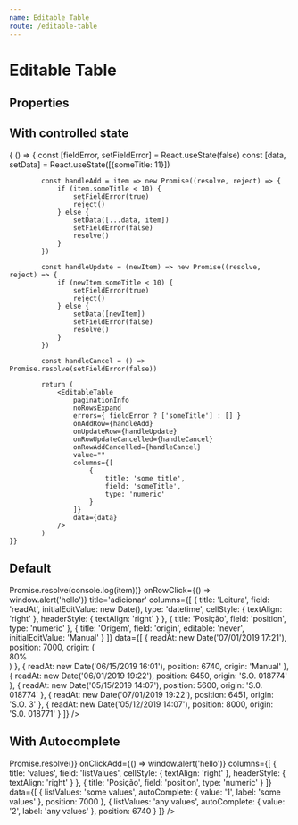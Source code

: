 ```yaml
---
name: Editable Table
route: /editable-table
---
```



# Editable Table

## Properties

<Props of={EditableTable} />

## With controlled state

<Playground>
    {
        () => {
            const [fieldError, setFieldError] = React.useState(false)
            const [data, setData] = React.useState([{someTitle: 11}])

            const handleAdd = item => new Promise((resolve, reject) => {
                if (item.someTitle < 10) {   
                    setFieldError(true)
                    reject()
                } else {
                    setData([...data, item])
                    setFieldError(false)
                    resolve()
                }
            })

            const handleUpdate = (newItem) => new Promise((resolve, reject) => {
                if (newItem.someTitle < 10) {   
                    setFieldError(true)
                    reject()
                } else {
                    setData([newItem])
                    setFieldError(false)
                    resolve()
                }
            })

            const handleCancel = () => Promise.resolve(setFieldError(false))

            return (
                <EditableTable
                    paginationInfo
                    noRowsExpand
                    errors={ fieldError ? ['someTitle'] : [] }
                    onAddRow={handleAdd}
                    onUpdateRow={handleUpdate}
                    onRowUpdateCancelled={handleCancel}
                    onRowAddCancelled={handleCancel}
                    value=""
                    columns={[
                        {
                            title: 'some title',
                            field: 'someTitle',
                            type: 'numeric'
                        }
                    ]}
                    data={data}
                />
            )
    }}

</Playground>

## Default

<Playground>
    <EditableTable
        paginationInfo
        noRowsExpand
        disableAddHeader
        onAddRow={item => Promise.resolve(console.log(item))}
        onRowClick={() => window.alert('hello')}
        title='adicionar'
        columns={[
            {
                title: 'Leitura',
                field: 'readAt',
                initialEditValue: new Date(),
                type: 'datetime',
                cellStyle: { textAlign: 'right' },
                headerStyle: { textAlign: 'right' }
            },
            {
                title: 'Posição',
                field: 'position',
                type: 'numeric'
            },
            {
                title: 'Origem',
                field: 'origin',
                editable: 'never',
                initialEditValue: 'Manual'
            }
        ]}
        data={[
            {
                readAt: new Date('07/01/2019 17:21'),
                position: 7000,
                origin: (
                    <div
                        style={{
                            maxWidth: '100px',
                            width: '80%',
                            backgroundColor: 'green',
                            borderRadius: 10,
                            textAlign: 'center'
                        }}>
                        80%
                    </div>
                )
            },
            {
                readAt: new Date('06/15/2019 16:01'),
                position: 6740,
                origin: 'Manual'
            },
            {
                readAt: new Date('06/01/2019 19:22'),
                position: 6450,
                origin: 'S.O. 018774'
            },
            {
                readAt: new Date('05/15/2019 14:07'),
                position: 5600,
                origin: 'S.0. 018774'
            },
            {
                readAt: new Date('07/01/2019 19:22'),
                position: 6451,
                origin: 'S.O. 3'
            },
            {
                readAt: new Date('05/12/2019 14:07'),
                position: 8000,
                origin: 'S.0. 018771'
            }
        ]}
    />
</Playground>

## With Autocomplete

<Playground>
    <EditableTable
        noHeader
        title='adicionar'
        autoCompleteSuggestions={[
            { label: 'other values', value: '123456' },
            { label: 'only values', value: '10000' },
            { label: 'some values', value: '5000' },
            { label: 'any values', value: '12' }
        ]}
        autoCompleteField='listValues'
        onUpdateRow={() => Promise.resolve()}
        onClickAdd={() => window.alert('hello')}
        columns={[
            {
                title: 'values',
                field: 'listValues',
                cellStyle: { textAlign: 'right' },
                headerStyle: { textAlign: 'right' }
            },
            {
                title: 'Posição',
                field: 'position',
                type: 'numeric'
            }
        ]}
        data={[
            {
                listValues: 'some values',
                autoComplete: { value: '1', label: 'some values' },
                position: 7000
            },
            {
                listValues: 'any values',
                autoComplete: { value: '2', label: 'any values' },
                position: 6740
            }
        ]}
    />
</Playground>
